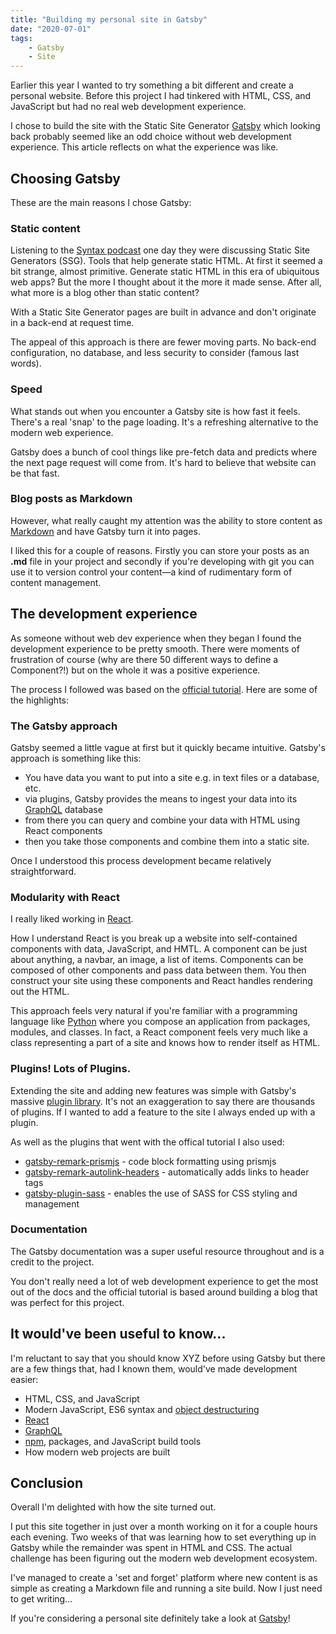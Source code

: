 ```yaml
---
title: "Building my personal site in Gatsby"
date: "2020-07-01"
tags:
    - Gatsby
    - Site
---
```


Earlier this year I wanted to try something a bit different and create a personal website. Before this project I had tinkered with HTML, CSS, and JavaScript but had no real web development experience.

I chose to build the site with the Static Site Generator [Gatsby](https://www.gatsbyjs.org/) which looking back probably seemed like an odd choice without web development experience. This article reflects on what the experience was like.

## Choosing Gatsby

These are the main reasons I chose Gatsby:

### Static content

Listening to the [Syntax podcast](https://syntax.fm/) one day they were discussing Static Site Generators (SSG). Tools that help generate static HTML. At first it seemed a bit strange, almost primitive. Generate static HTML in this era of ubiquitous web apps? But the more I thought about it the more it made sense. After all, what more is a blog other than static content?

With a Static Site Generator pages are built in advance and don't originate in a back-end at request time.

The appeal of this approach is there are fewer moving parts. No back-end configuration, no database, and less security to consider (famous last words).

### Speed

What stands out when you encounter a Gatsby site is how fast it feels. There's a real 'snap' to the page loading. It's a refreshing alternative to the modern web experience.

Gatsby does a bunch of cool things like pre-fetch data and predicts where the next page request will come from. It's hard to believe that website can be that fast.

### Blog posts as Markdown

However, what really caught my attention was the ability to store content as [Markdown](https://daringfireball.net/projects/markdown/) and have Gatsby turn it into pages.

I liked this for a couple of reasons. Firstly you can store your posts as an **.md** file in your project and secondly if you're developing with git you can use it to version control your content—a kind of rudimentary form of content management.

## The development experience

As someone without web dev experience when they began I found the development experience to be pretty smooth. There were moments of frustration of course (why are there 50 different ways to define a Component?!) but on the whole it was a positive experience.

The process I followed was based on the [official tutorial](https://www.gatsbyjs.org/tutorial/ "Gatsby Official Tutorial"). Here are some of the highlights:

### The Gatsby approach

Gatsby seemed a little vague at first but it quickly became intuitive. Gatsby's approach is something like this:
* You have data you want to put into a site e.g. in text files or a database, etc.
* via plugins, Gatsby provides the means to ingest your data into its [GraphQL](https://graphql.org/) database
* from there you can query and combine your data with HTML using React components
* then you take those components and combine them into a static site.

Once I understood this process development became relatively straightforward.

### Modularity with React

I really liked working in [React](https://reactjs.org/).

How I understand React is you break up a website into self-contained components with data, JavaScript, and HMTL. A component can be just about anything, a navbar, an image, a list of items. Components can be composed of other components and pass data between them. You then construct your site using these components and React handles rendering out the HTML.

This approach feels very natural if you're familiar with a programming language like [Python](https://www.python.org/) where you compose an application from packages, modules, and classes. In fact, a React component feels very much like a class representing a part of a site and knows how to render itself as HTML.

### Plugins! Lots of Plugins.

Extending the site and adding new features was simple with Gatsby's massive [plugin library](https://www.gatsbyjs.org/plugins/). It's not an exaggeration to say there are thousands of plugins. If I wanted to add a feature to the site I always ended up with a plugin.

As well as the plugins that went with the offical tutorial I also used:
* [gatsby-remark-prismjs](https://www.gatsbyjs.org/packages/gatsby-remark-prismjs/) - code block formatting using prismjs
* [gatsby-remark-autolink-headers](https://www.gatsbyjs.org/packages/gatsby-remark-autolink-headers/) - automatically adds links to header tags
* [gatsby-plugin-sass](https://www.gatsbyjs.org/packages/gatsby-plugin-sass/) - enables the use of SASS for CSS styling and management

### Documentation

The Gatsby documentation was a super useful resource throughout and is a credit to the project.

You don't really need a lot of web development experience to get the most out of the docs and the official tutorial is based around building a blog that was perfect for this project.

## It would've been useful to know...

I'm reluctant to say that you should know XYZ before using Gatsby but there are a few things that, had I known them, would've made development easier:

* HTML, CSS, and JavaScript
* Modern JavaScript, ES6 syntax and [object destructuring](https://www.taniarascia.com/understanding-destructuring-rest-spread/)
* [React](https://reactjs.org/)
* [GraphQL](https://graphql.org/)
* [npm](https://www.npmjs.com/), packages, and JavaScript build tools
* How modern web projects are built

## Conclusion

Overall I'm delighted with how the site turned out.

I put this site together in just over a month working on it for a couple hours each evening. Two weeks of that was learning how to set everything up in Gatsby while the remainder was spent in HTML and CSS. The actual challenge has been figuring out the modern web development ecosystem.

I've managed to create a 'set and forget' platform where new content is as simple as creating a Markdown file and running a site build. Now I just need to get writing...

If you're considering a personal site definitely take a look at [Gatsby](https://www.gatsbyjs.org/)!